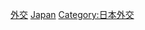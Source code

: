 {{Catnav|頁面分類|各種主題的頁面分類|按國家分類|各國外交|日本外交}}
{{Catnav|頁面分類|人类社会|人物|各職業人物|外交官}}
{{Catnav|頁面分類|各種主題的頁面分類|按國家分類|各國人物|日本人|日本政治人物}}
{{Catnav|頁面分類|各種主題的頁面分類|按國家分類|各國人物|各國政治人物|日本政治人物}}

{{Commons category|Diplomats of Japan}}

{{catmore}}

[[Category:日本外務官僚|外交]]
[[Category:各国外交官|Japan]]
[[Category:日本外交|Category:日本外交]]